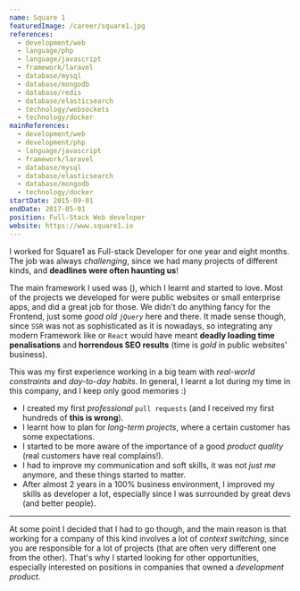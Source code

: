 ```yaml
---
name: Square 1
featuredImage: /career/square1.jpg
references:
  - development/web
  - language/php
  - language/javascript
  - framework/laravel
  - database/mysql
  - database/mongodb
  - database/redis
  - database/elasticsearch
  - technology/websockets
  - technology/docker
mainReferences:
  - development/web
  - development/php
  - language/javascript
  - framework/laravel
  - database/mysql
  - database/elasticsearch
  - database/mongodb
  - technology/docker
startDate: 2015-09-01
endDate: 2017-05-01
position: Full-Stack Web developer
website: https://www.square1.io
---
```


I worked for Square1 as Full-stack Developer for one year and eight months. The job was always _challenging_, since we had many projects of different kinds, and **deadlines were often haunting us**!

The main framework I used was [](framework/laravel) ([](language/php)), which I learnt and started to love. Most of the projects we developed for were public websites or small enterprise apps, and [](framework/laravel) did a great job for those.
We didn't do anything fancy for the Frontend, just some _good old `jQuery`_ here and there. It made sense though, since `SSR` was not as sophisticated as it is nowadays, so integrating any modern Framework like [](framework/vue) or `React` would have meant **deadly loading time penalisations** and **horrendous SEO results** (time is _gold_ in public websites' business).

This was my first experience working in a big team with _real-world constraints_ and _day-to-day habits_. In general, I learnt a lot during my time in this company, and I keep only good memories :)

- I created my first _professional_ `pull requests` (and I received my first hundreds of **this is wrong**).
- I learnt how to plan for _long-term projects_, where a certain customer has some expectations.
- I started to be more aware of the importance of a good _product quality_ (real customers have real complains!).
- I had to improve my communication and soft skills, it was not _just me_ anymore, and these things started to matter.
- After almost 2 years in a 100% business environment, I improved my skills as developer a lot, especially since I was surrounded by great devs (and better people).

---

At some point I decided that I had to go though, and the main reason is that working for a company of this kind involves a lot of _context switching_, since you are responsible for a lot of projects (that are often very different one from the other). That's why I started looking for other opportunities, especially interested on positions in companies that owned a _development product_.
